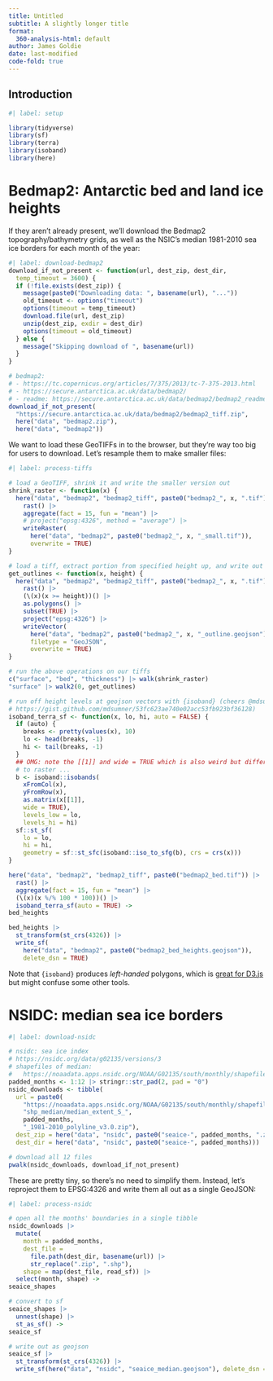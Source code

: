 ```yaml
---
title: Untitled
subtitle: A slightly longer title
format:
  360-analysis-html: default
author: James Goldie
date: last-modified
code-fold: true
---
```


## Introduction

```r
#| label: setup

library(tidyverse)
library(sf)
library(terra)
library(isoband)
library(here)
```

# Bedmap2: Antarctic bed and land ice heights

If they aren't already present, we'll download the Bedmap2 topography/bathymetry grids, as well as the NSIC's median 1981-2010 sea ice borders for each month of the year:

```r
#| label: download-bedmap2
download_if_not_present <- function(url, dest_zip, dest_dir,
  temp_timeout = 3600) {
  if (!file.exists(dest_zip)) {
    message(paste0("Downloading data: ", basename(url), "..."))
    old_timeout <- options("timeout")
    options(timeout = temp_timeout)
    download.file(url, dest_zip)
    unzip(dest_zip, exdir = dest_dir)
    options(timeout = old_timeout)
  } else {
    message("Skipping download of ", basename(url))
  }
}

# bedmap2:
# - https://tc.copernicus.org/articles/7/375/2013/tc-7-375-2013.html
# - https://secure.antarctica.ac.uk/data/bedmap2/
# - readme: https://secure.antarctica.ac.uk/data/bedmap2/bedmap2_readme.txt
download_if_not_present(
  "https://secure.antarctica.ac.uk/data/bedmap2/bedmap2_tiff.zip",
  here("data", "bedmap2.zip"),
  here("data", "bedmap2"))
```

We want to load these GeoTIFFs in to the browser, but they're way too big for users to download. Let's resample them to make smaller files:

```r
#| label: process-tiffs

# load a GeoTIFF, shrink it and write the smaller version out
shrink_raster <- function(x) {
  here("data", "bedmap2", "bedmap2_tiff", paste0("bedmap2_", x, ".tif")) |>
    rast() |>
    aggregate(fact = 15, fun = "mean") |>
    # project("epsg:4326", method = "average") |>
    writeRaster(
      here("data", "bedmap2", paste0("bedmap2_", x, "_small.tif")),
      overwrite = TRUE)
}

# load a tiff, extract portion from specified height up, and write out as polys
get_outlines <- function(x, height) {
  here("data", "bedmap2", "bedmap2_tiff", paste0("bedmap2_", x, ".tif")) |>
    rast() |>
    (\(x)(x >= height))() |>
    as.polygons() |>
    subset(TRUE) |>
    project("epsg:4326") |>
    writeVector(
      here("data", "bedmap2", paste0("bedmap2_", x, "_outline.geojson")),
      filetype = "GeoJSON",
      overwrite = TRUE)
}

# run the above operations on our tiffs
c("surface", "bed", "thickness") |> walk(shrink_raster)
"surface" |> walk2(0, get_outlines)

# run off height levels at geojson vectors with {isoband} (cheers @mdsumner:
# https://gist.github.com/mdsumner/53fc623ae740e02acc53fb923bf36128)
isoband_terra_sf <- function(x, lo, hi, auto = FALSE) {
  if (auto) {
    breaks <- pretty(values(x), 10)
    lo <- head(breaks, -1)
    hi <- tail(breaks, -1)
  }
  ## OMG: note the [[1]] and wide = TRUE which is also weird but different
  # to raster ...
  b <- isoband::isobands(
    xFromCol(x),
    yFromRow(x),
    as.matrix(x[[1]],
    wide = TRUE),
    levels_low = lo,
    levels_hi = hi)
  sf::st_sf(
    lo = lo,
    hi = hi,
    geometry = sf::st_sfc(isoband::iso_to_sfg(b), crs = crs(x)))
}

here("data", "bedmap2", "bedmap2_tiff", paste0("bedmap2_bed.tif")) |>
  rast() |>
  aggregate(fact = 15, fun = "mean") |>
  (\(x)(x %/% 100 * 100))() |>
  isoband_terra_sf(auto = TRUE) ->
bed_heights

bed_heights |>
  st_transform(st_crs(4326)) |>
  write_sf(
    here("data", "bedmap2", paste0("bedmap2_bed_heights.geojson")),
    delete_dsn = TRUE)
```

:::{.callout-note}
Note that `{isoband}` produces _left-handed_ polygons, which is [great for D3.js](https://gis.stackexchange.com/questions/392452/why-d3-js-works-only-with-geojson-violating-right-hand-rule) but might confuse some other tools.
:::

# NSIDC: median sea ice borders

```r
#| label: download-nsidc

# nsidc: sea ice index
# https://nsidc.org/data/g02135/versions/3
# shapefiles of median:
#   https://noaadata.apps.nsidc.org/NOAA/G02135/south/monthly/shapefiles/shp_median/
padded_months <- 1:12 |> stringr::str_pad(2, pad = "0")
nsidc_downloads <- tibble(
  url = paste0(
    "https://noaadata.apps.nsidc.org/NOAA/G02135/south/monthly/shapefiles/",
    "shp_median/median_extent_S_",
    padded_months,
    "_1981-2010_polyline_v3.0.zip"),
  dest_zip = here("data", "nsidc", paste0("seaice-", padded_months, ".zip")),
  dest_dir = here("data", "nsidc", paste0("seaice-", padded_months)))

# download all 12 files
pwalk(nsidc_downloads, download_if_not_present)
```

These are pretty tiny, so there's no need to simplify them. Instead, let's reproject them to EPSG:4326 and write them all out as a single GeoJSON:

```r
#| label: process-nsidc

# open all the months' boundaries in a single tibble
nsidc_downloads |>
  mutate(
    month = padded_months,
    dest_file =
      file.path(dest_dir, basename(url)) |>
      str_replace(".zip", ".shp"),
    shape = map(dest_file, read_sf)) |>
  select(month, shape) ->
seaice_shapes

# convert to sf
seaice_shapes |>
  unnest(shape) |>
  st_as_sf() ->
seaice_sf

# write out as geojson
seaice_sf |>
  st_transform(st_crs(4326)) |>
  write_sf(here("data", "nsidc", "seaice_median.geojson"), delete_dsn = TRUE)

```
